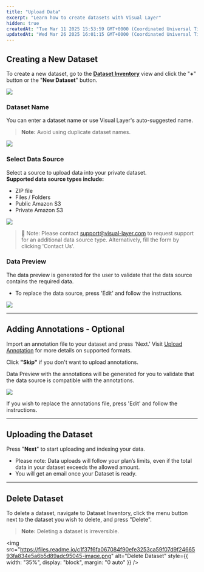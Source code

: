 ```yaml
---
title: "Upload Data"
excerpt: "Learn how to create datasets with Visual Layer"
hidden: true
createdAt: "Tue Mar 11 2025 15:53:59 GMT+0000 (Coordinated Universal Time)"
updatedAt: "Wed Mar 26 2025 16:01:15 GMT+0000 (Coordinated Universal Time)"
---
```


## Creating a New Dataset

To create a new dataset, go to the **[Dataset Inventory](https://dash.readme.com/project/visual-layer2/v1.0/docs/understanding-clusters-copy)** view and click the "**+**" button or the "**New Dataset**" button.

![](https://files.readme.io/ca369b8add29da612e26061c671355ac052b2aae43419f79ba9432c80f001eb4-image.png)

### Dataset Name

You can enter a dataset name or use Visual Layer's auto-suggested name.

>  **Note:** Avoid using duplicate dataset names.

![](https://files.readme.io/4ab83c6e298ec22e1358a479bf4faa1115607dbafed628ba1b621fa76f4b25c4-image.png)

### Select Data Source

Select a source to upload data into your private dataset.  
**Supported data source types include:** 

- ZIP file
- Files / Folders 
- Public Amazon S3 
- Private Amazon S3

![](https://files.readme.io/3484a6682d53ec4fc182aa1d83deac9247e820deecd311a38e22c74c2b4f2ae3-image.png)

> 📘 Note: Please contact [support@visual-layer.com](mailto:support@visual-layer.com) to request support for an additional data source type. Alternatively, fill the form by clicking 'Contact Us'.

### Data Preview

The data preview is generated for the user to validate that the data source contains the required data.

- To replace the data source, press 'Edit' and follow the instructions.

![](https://files.readme.io/ca8f63b185bf1a6e7cd519f2f3142444a250f57a90a36fd99e987d13655e6c73-image.png)

***

## Adding Annotations - Optional

Import an annotation file to your dataset and press 'Next.' Visit [Upload Annotation](https://dash.readme.com/project/visual-layer2/v1.0/docs/importing-annotations-copy) for more details on supported formats. 

Click **"Skip"** if you don't want to upload annotations.

Data Preview with the annotations will be generated for you to validate that the data source is compatible with the annotations. 

![](https://files.readme.io/9a0e4cd3f9347a88f1e04cdc06e811550cc7ac88d39d672fe38f5a9c4c21f806-image.png)

If you wish to replace the annotations file, press 'Edit' and follow the instructions.

***

## Uploading the Dataset

Press "**Next**" to start uploading and indexing your data. 

- Please note: Data uploads will follow your plan’s limits, even if the total data in your dataset exceeds the allowed amount.
- You will get an email once your Dataset is ready.

***

## Delete Dataset

To delete a dataset, navigate to Dataset Inventory, click the menu button next to the dataset you wish to delete, and press "Delete".

>  **Note:** Deleting a dataset is irreversible.

<img 
  src="https://files.readme.io/c1f37f6fa067084f90efe3253ca59f07d9f2466593fa834e5a6b5d89adc95045-image.png" 
  alt="Delete Dataset" 
  style={{ width: "35%", display: "block", margin: "0 auto" }} 
/>
